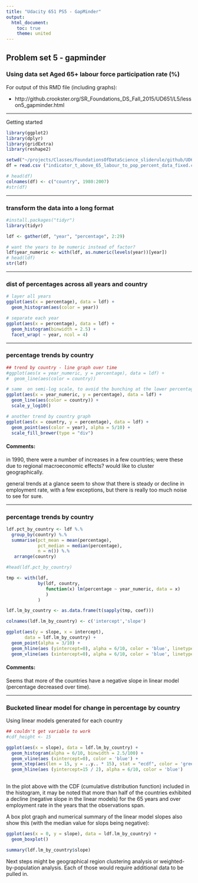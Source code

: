 ```yaml
---
title: "Udacity 651 PS5 - GapMinder"
output:
  html_document:
    toc: true
    theme: united
---
```


## Problem set 5 - gapminder

### Using data set Aged 65+ labour force participation rate (%)

For output of this RMD file (including graphs):

- http://github.crookster.org/SR_Foundations_DS_Fall_2015/UD651/L5/lesson5_gapminder.html


*** 

Getting started

```r
library(ggplot2)
library(dplyr)
library(gridExtra)
library(reshape2)

setwd("~/projects/Classes/FoundationsOfDataScience_sliderule/github/UD651/L5")
df = read.csv ("indicator_t_above_65_labour_to_pop_percent_data_fixed.csv", header = TRUE)

# head(df)
colnames(df) <- c("country", 1980:2007)
#str(df)

```

*** 

### transform the data into a long format

```r
#install.packages("tidyr")
library(tidyr)

ldf <- gather(df, "year", "percentage", 2:29)

# want the years to be numeric instead of factor?
ldf$year_numeric <- with(ldf, as.numeric(levels(year))[year])
# head(ldf) 
str(ldf)
```


*** 

### dist of percentages across all years and country


```r
# layer all years
ggplot(aes(x = percentage), data = ldf) +
  geom_histogram(aes(color = year))

# separate each year
ggplot(aes(x = percentage), data = ldf) +
  geom_histogram(binwidth = 2.5) +
  facet_wrap( ~ year, ncol = 4)

```


*** 

### percentage trends by country

```r
## trend by country - line graph over time
#ggplot(aes(x = year_numeric, y = percentage), data = ldf) +
#  geom_line(aes(color = country))

# same  on semi-log scale, to avoid the bunching at the lower percentages
ggplot(aes(x = year_numeric, y = percentage), data = ldf) +
  geom_line(aes(color = country)) +
  scale_y_log10()

# another trend by country graph
ggplot(aes(x = country, y = percentage), data = ldf) +
  geom_point(aes(color = year), alpha = 5/10) +
  scale_fill_brewer(type = "div")
```

#### Comments:

in 1990, there were a number of increases in a few countries; were these due to regional macroeconomic effects?  would like to cluster geographically.

general trends at a glance seem to show that there is steady or decline in employment rate, with a few exceptions, but there is really too much noise to see for sure.



*** 


### percentage trends by country

```r

ldf.pct_by_country <- ldf %.%
  group_by(country) %.%
  summarise(pct_mean = mean(percentage),
            pct_median = median(percentage),
            n = n()) %.%
   arrange(country)

#head(ldf.pct_by_country)
```



```r

tmp <- with(ldf,
            by(ldf, country,
               function(x) lm(percentage ~ year_numeric, data = x)
               )
            )

ldf.lm_by_country <- as.data.frame(t(sapply(tmp, coef)))

colnames(ldf.lm_by_country) <- c('intercept','slope')

ggplot(aes(y = slope, x = intercept), 
       data = ldf.lm_by_country) +
  geom_point(alpha = 3/10) +
  geom_hline(aes (yintercept=0), alpha = 6/10, color = 'blue', linetype = 2) +
  geom_vline(aes (xintercept=0), alpha = 6/10, color = 'blue', linetype = 2) 
```

#### Comments:

Seems that more of the countries have a negative slope in linear model (percentage decreased over time).

***

### Bucketed linear model for change in percentage by country

Using linear models generated for each country

``` r
## couldn't get variable to work
#cdf_height <- 15

ggplot(aes(x = slope), data = ldf.lm_by_country) +
  geom_histogram(alpha = 6/10, binwidth = 2.5/100) +
  geom_vline(aes (xintercept=0), color = 'blue') +
  geom_step(aes(len = 15, y = ..y.. * 15), stat = "ecdf", color = 'green') +
  geom_hline(aes (yintercept=15 / 2), alpha = 6/10, color = 'blue') 
    

```

In the plot above with the CDF (cumulative distribution function) included in the histogram, it may be noted that more than half of the countries exhibited a decline (negative slope in the linear models) for the 65 years and over employment rate in the years that the observations span.

A box plot graph and numerical summary of the linear model slopes also show this (with the median value for slops being negative):

``` r
ggplot(aes(x = 0, y = slope), data = ldf.lm_by_country) +
  geom_boxplot() 

summary(ldf.lm_by_country$slope)
```

Next steps might be geographical region clustering analysis or weighted-by-population analysis.  Each of those would require additional data to be pulled in.

